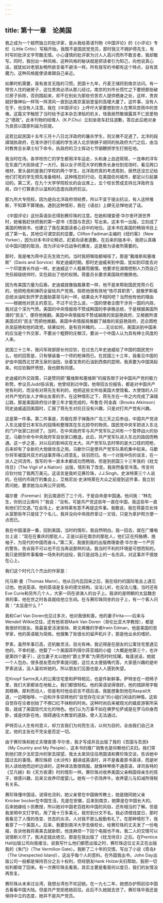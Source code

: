 ```yaml
---
---
---
```

title: 第十一章　论美国
---




我之成为一个超然独立的批评家，是从我给英语刊物《中国评论》的《小评论》专栏（Little Critic）写稿开始。我既不是国民党党员，那时我又不拥护蒋先生，有时写的批评文字苛酷无情。小心谨慎的批评家为讨人人高兴而所不敢言者，我却敢写。同时，我创出一种风格，这种风格的秘诀就是把读者引为知己，向他说真心话，就犹如对老朋友畅所欲言毫不避讳一样。所有我写的书都有这个特点，自有其魔力。这种风格能使读者跟自己亲近。

如果时机需要，我有直言无隐的习惯。民国十九年，丹麦王储将到南京访问。有一带穷人住的破房子，这位贵宾必须从那儿经过。南京的刘市长慌忙之下要把那些破烂房子拆除，否则围起来，却不在别处为那些穷苦农人提供栖身之处，这样，贵宾就好像神仙一样驾一阵清风一直到达南京富丽堂皇的高楼大厦了。这件事，没有人在乎，也没有人注意。我在《中国评论》上呼吁大家要想到穷人在寒风苦雨中的苦难。这篇文字触怒了当时给予这本杂志津贴的机关，怪我居然敢揭露其不仁民爱物之“德政”。此本刊物的经理人（K.P.Chu）立刻坐夜车赶往道歉，答应此后绝对身为良民以国家利益为前提。

这若比起民国十五年三月十八日北洋政府的屠杀学生，则又微不足道了。北洋的段祺瑞执政府，在准许游行示威的学生进入北京铁狮子胡同的执政府大门之后，由当时教育总长章士钊下命令，执政府的卫士挥动七节钢鞭把学生打倒在地。

我当时在场。各学校伤亡的学生都用洋车运走，头和身上血迹斑斑，一连串的洋车在东直门大街排成了一大行。我以女子师范大学的教务长身份到现场时，看见两口棺材，里头装的是我们学校的两个学生。北洋政府真的考虑周到，居然还没忘记给他们打死的学生预先准备棺材。这种残忍的行动，在美国任何城市，都足以引起暴动的。第二天，在九个大学学院校长的会议席上，五个校长赞成支持北洋政府当局，四个打算表示以温和的态度向政府抗议。

那九所大专院校，因为是向北洋政府领经费，所以不宜于提出抗议，有人这样推断，不知算不算理由。遇到这种情形，我在《语丝》上肆无忌惮地说了话。

《中国评论》这份英语杂志得到赛珍珠的注意。在她和理查德·华尔舍环游世界时，她催我赶快把我的第一部书《吾国与吾民》写出来。这本书一出版，立刻成了美国的畅销书，也建立了我在美国读者心目中的地位。这本书在美国的畅销书目上成了第一名，其地位可谓空前的显要。Clifton Fadiman主编的《纽约客》（New Yorker），因为对本书评论稍迟，赶紧向读者道歉。在后来的版本中，我把认真痛论中国问题的取消，改为评论中日战争的爆发，这是极为读者所需要的。

那时，我是唯为蒋中正先生效力的。当时我把喉咙都喊哑了。那是“戴维斯和塞维斯”（Davis and Sorvice）和史迪威时期。那时史迪威来到中国，犹如到印度去对一个印度酋长作战一样。史迪威这个人粗暴而傲慢。他要求在湖南控制人力而自己充任超级统帅时，实在超出了他的权限。蒋委员长要求美国政府撤换他。

因为有美国力量为后盾，史迪威就像独裁暴君一样，他不是来帮助国民党蒋介石的，他把枪炮和弹药全留给共产党用。倘若他很有效地“恪尽其职责”，就像罗斯福总统派油轮到开罗去援助蒙哥马利一样，结果会大不相同吧？当然他有他的理由——根据他对民主的意见。不过不论怎么说，一国的使者企图干涉另一国的内政，我对这个深为气愤。美国的中央情报局不赞成韩国的李承晚总统，于是根据美国所谓的“民主”，便将他推翻。美国中央情报局不赞成越南的吴庭艳政府，又根据所谓美国式的“民主”而把他推翻。美国中央情报局推翻了越南的吴庭艳政府，还企图枪杀吴庭艳和他的政党。结果如何，是有目共睹的。……无论如何，美国派到中国来的应当是个外交家，不要派个粗野的庄稼汉，要派一个中国人认为具有绅士风度的人来。

民国三十三年，我问军政部部长何应钦，在过去几年史迪威给了中国的国民党什么，他的回答是，只有够装备一个师的枪弹而已。在民国三十三年，我看见中国的驴由中国西北甘肃玉泉的油田，驮着宝贵的石油到西南的昆明，我真要为中国哭起来。何应钦胸怀愤怒，我也颇有同感。

史迪威的外交政策，只是赞同把“戴维斯和塞维斯”的报告限于对中国共产党的极力称赞。参议员Judd告诉我，他曾经到过中国，他带回五份报告，都是对中国共产党有利的，而没有对蒋先生有利的，他把这些文件给美国大使馆看。大使馆的人只对共产党的友人才伸出友善的手。在这种情形之下，蒋先生在一年之内完成了滇缅公路，那是美国政府估计要三年才能完成的。布鲁克·阿金森（Brooks Atkinson）同史迪威返回美国时，汇报了蒋先生对抗日没有兴趣，只是对打共产党有兴趣。

这是第一件事。第二件事是，苏俄在原子弹轰炸广岛三天之后参战，中国共产党进入东北接受日本军队的投降和整理其在东北掠夺的物资。国民党中央军把进入东北的门户张家口封闭了。当时，在中央政府军与共产党军队之间有一个暂停战火的协定。马歇尔命令中央政府军自张家口撤退。此后，共产党军队进入东北的路因而畅通。这一步之差，对以后的影响实在太大。共产党军队去时带的是大口径的短枪，后来却有了全新的大炮做攻击之用。马歇尔只是使共产党军队乘机集中起来。马歇尔将军被国共双方的战事弄得心烦意乱，铩羽而归。有一个对我中伤的谣言，在一派人之间流传。我写的书一直本本都成功而畅销，但是到民国三十三年我的《枕戈待旦》（The Vigil of a Nation）出版，情形有了改变。我突然备受冷落。传言何应钦付给了我两万美元。这谣言是我听见赛珍珠，J.J.Singh，史沬特莱三个人说的。在纽约市政厅的集会上，艾格尼丝·史沫特莱在大众之前提到这件事，我立刻质问她，要求她当众再公开说明。

福尔曼（Foreman）到云南游历了三个月，于是自命是中国通。他问我：“林先生，你到过云南吗？”我说：“没有。可是共产党这些年一直在中国，我这些年一直和他们打交道。”在会场上，史沫特莱有意不再提这件事。我敢说，我在蒋委员长侍从室那些年只是挂了个名儿，我并没向中央政府拿过一文钱，只是为拿护照方便一点而已。

我在中国漫游一番，回到美国，当时的情形，我自然明白。我一回去，就在广播电台上说：“现在在重庆的那批人，正是以前在南京的那批人，他们正在捋胳膊，挽袖子，为现代的中国而奋斗。”第二天，我接到我的出版商理查德·华尔舍一个严厉的警告，告诉我不可以也不应当再说那样的话。我当时不利的环境是可想而知的。我只是把那件事看做一场失利的战役，我只是战场上的一名伤兵，对这事并不很放在心上。

我们这个时代几个杰出的作家是：

托马斯·曼（Thomas Mann）。他从日内瓦回来之后，我在纽约的国际笔会上遇见过他。他说英语，他的英语是复杂的德文结构，没法儿听，也没法儿懂。当时还有Eve Curie和另外几个人，大家一同在讲演人的台子上。我讲的是明朝的太监魏忠贤的事，他在世之时各县就给他立生祠。在与赛珍珠同坐的台子上，有一个客人问我：“太监是什么？”

我和Carl Van Doren也见过多次，他对我很和善。他的妻子Irita——后来与Wendell Wilkie交往，还有他哥哥Mark Van Doren（哥伦比亚大学教授），都是我很好的朋友。我最喜爱活泼愉快、斯文典雅的学者Irwin Edman，他是美国的哲学家，他的英语极为简练。他搜集了些很长的留声机片子，那是他业余的嗜好。

罗素，虽然年事已高，还机敏灵活，目光有神。我记得是在朋友的公寓住宅里遇见他的。不幸的是，他娶了一个美国菲列得尔菲亚城的小姐（大概是他第三个，也许是第四个妻子），这位妻子太以她的“爵士罗素”为荣而时时炫耀。每逢说话，她就一个人包办。很多朋友愿向罗素提问题，这位太太便插嘴代答。大家感兴趣的是听罗素说话，没人喜欢听她的。所以朋友们见面也是人人感到失望。

在Knopf Sartre夫人的公寓住宅里和萨特相见，也是件新鲜事。萨特坐在一把椅子里，我们大家都坐在地板上。我们都很轻松。他的英语说得很好。他的措辞用字极其精确，犀利而动人，但是有时他会前言不搭后语。我能想象到他在Raspail大道，一边喝咖啡，一边和许多崇拜他的“自觉存在论派”的小姐们闲话的神情。这些自觉存在论者创始了不擦口红不抹粉的时尚。这种时尚后来被观光的嬉皮游客所采取，就成了美国现代文化的特色。他们认为万事不如在佛罗伦萨或是在罗马仰身而卧，或是伏卧在地，阻碍通往大教堂的道路，使人无法通过。

萨特否认人生有何意义，却力言我们为何而生活，以何为目的，全由我们自己决定。他的主张也不完全是否定一切。

由于赛珍珠和她丈夫理查德·华尔舍，我才写成并且出版了我的《吾国与吾民》（My Country and My People），这本书的推广销售也是仰赖他们夫妇。我们常到他们宾夕法尼亚州的家去探望。我太太翠凤往往用国语和赛珍珠交谈，告诉她中国过去的事情。赛珍珠把《水浒传》翻译成英语时，并不是看着原书英译，而是听别人读给她而边听边译的，这种译法我很佩服。就像林琴南不通英语，译司各特的《艾凡赫》和《天方夜谭》时的情形一样。赛珍珠对收养美国父亲韩国母亲生的孩子，很感兴趣，后来又收养印度婴儿。她有一个农场养牛。收养婴儿与扣减所得税有关系。

赛珍珠懂中国话，说得也流利，她父亲曾在中国做传教士，她是随同她父亲Knicker bocker在中国生活，先是在安徽，后来到南京，她算是在中国长大的。后来她嫁给卜凯教授，所以她对中国老百姓和中国的风俗，还有相当的了解。但是我发明中文打字机，用了我十万多美元，我穷到分文不名。我必须借钱度日，那时我看见了人情的改变、世态的炎凉。人对我不那么殷勤有礼了。在那种情形下，我看穿了一个美国人。后来，我要到南洋大学去做校长，给赛珍珠的丈夫发了一份电报，告诉他我将离美去就新职。他连麻烦一下回个电报也不肯。我二人的交情可以说情断义尽了。我决定就此绝交。那是在我出版了《枕戈待旦》之后。在Prentice Hall出版公司向我接洽，说我写什么他们都愿出版之时，赛珍珠这位丈夫正在出版我的《朱门》（The Vermilion Gate）。我断了二十年的交情，写出了小说《奇岛》（The Unexpected Island），这出乎每个人的意料。在外国我出书，John Day出版公司一般都是保持百分之五十权利，但经朋友Hank Holzer夫妇帮助，我把一切权利都收了回来。有一次赛珍珠去看我，其实主要是看我何以度日，我们的友情没再恢复。

赛珍珠从未来过台湾，我想台湾也不欢迎她。在一九七二年，她想办护照前往中国去看看中国大陆。但是共产党拒绝她前往。此后不久她就去世了。赛珍珠毕竟还是保持中立的态度，她并不是共产党员。